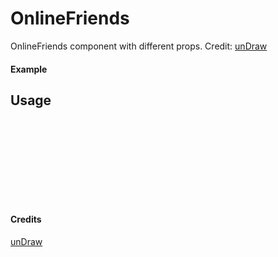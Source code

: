 
<Meta of={OnlineFriends} title="unDraw/OnlineFriends" />

# OnlineFriends

OnlineFriends component with different props.
Credit: [unDraw](https://undraw.co/illustrations)

#### Example

<Canvas of={OnlineFriends.Primary} />

## Usage

```ts
import { OnlineFriends } from "yadl-ui";

const Example = () => {
  return (
      <OnlineFriends />
  );
};

export default Example;
```

#### Credits
[unDraw](https://undraw.co/illustrations)
